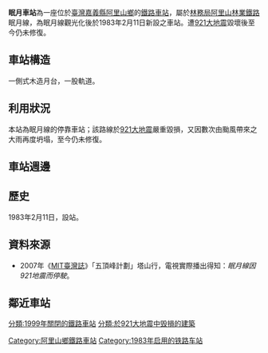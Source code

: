{{Infobox_Station|
Title=眠月車站|
|linecolour=Brown|
ImageName=|
ImageSize=|
EngTitle=Mianyue Station|
Operator=[[行政院農業委員會林務局|行政院農業委員會林務局]]|
Line=[[阿里山林業鐵路|阿里山林業鐵路]]眠月線|
Place=[[嘉義縣|嘉義縣]][[阿里山鄉|阿里山鄉]]|
StartDate=1983年2月11日|
EndDate=1999年9月21日|
Code=無|
Style=平面車站|
TraOldName=|
TraLevel=|
TraPlatformS=| 
TraElecCode=|
TraWeb=|
TraStartLocal=阿里山|
TraMile=|
}}
'''眠月車站'''為一座位於[[台灣|臺灣]][[嘉義縣|嘉義縣]][[阿里山鄉|阿里山鄉]]的[[鐵路車站|鐵路車站]]，屬於[[行政院農業委員會林務局|林務局]][[阿里山林業鐵路|阿里山林業鐵路]]眠月線，為眠月線觀光化後於1983年2月11日新設之車站。遭[[921大地震|921大地震]]毀壞後至今仍未修復。

== 車站構造 ==
一側式木造月台，一股軌道。

== 利用狀況 ==
本站為眠月線的停靠車站；該路線於[[921大地震|921大地震]]嚴重毀損，又因數次由颱風帶來之大雨再度坍塌，至今仍未修復。

==車站週邊==

== 歷史 ==
1983年2月11日，設站。

==資料來源==
*2007年《[[MIT台灣誌|MIT臺灣誌]]》「五頂峰計劃」塔山行，電視實際播出得知：''眠月線因921地震而停駛''。
== 鄰近車站 ==
{{start rail box|[[阿里山林業鐵路|阿里山林業鐵路]]}}
{{s-inop|[[塔山車站|塔山車站]]|往 [[奮起湖車站|奮起湖]]、[[竹崎車站|竹崎]]、[[嘉義車站|嘉義]]}}
{{s-line|[[眠月線|眠月線]]||brown}}
{{s-inop|[[石猴車站|石猴車站]]|終點站}}
{{end box}}
{{921大地震}}
{{阿里山森林鐵路眠月線}}
{{DEFAULTSORT:Mianyue Station}}
[[Category:阿里山鄉鐵路車站|Category:阿里山鄉鐵路車站]]
[[Category:1983年启用的铁路车站|Category:1983年启用的铁路车站]]
[[分類:1999年關閉的鐵路車站|分類:1999年關閉的鐵路車站]]
[[分類:於921大地震中毁損的建築|分類:於921大地震中毁損的建築]]